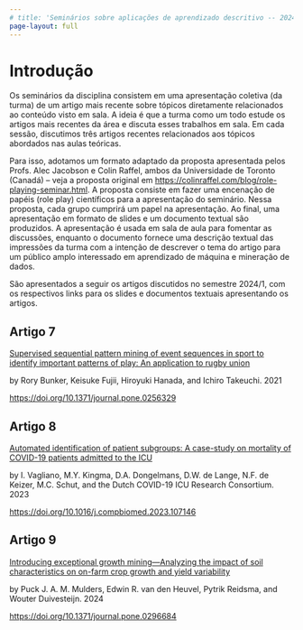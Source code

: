 ```yaml
---
# title: 'Seminários sobre aplicações de aprendizado descritivo -- 2024.1'
page-layout: full
---
```


# Introdução

Os seminários da disciplina consistem em uma apresentação coletiva (da turma) de um artigo mais recente
sobre tópicos diretamente relacionados ao conteúdo visto em sala. A ideia é que a turma
como um todo estude os artigos mais recentes da área e discuta esses trabalhos em sala.
Em cada sessão, discutimos três artigos recentes relacionados aos tópicos abordados
nas aulas teóricas.

Para isso, adotamos um formato adaptado da proposta apresentada pelos Profs. Alec Jacobson
e Colin Raffel, ambos da Universidade de Toronto (Canadá) -- veja a proposta original
em <https://colinraffel.com/blog/role-playing-seminar.html>. A proposta consiste em
fazer uma encenação de papéis (role play) científicos para a apresentação do seminário.
Nessa proposta, cada grupo cumprirá um papel na apresentação. Ao final, uma apresentação
em formato de slides e um documento textual são produzidos. A apresentação é usada em sala
de aula para fomentar as discussões, enquanto o documento fornece uma descrição textual
das impressões da turma com a intenção de descrever o tema do artigo para um público 
amplo interessado em aprendizado de máquina e mineração de dados.

São apresentados a seguir os artigos discutidos no semestre 2024/1, com os respectivos
links para os slides e documentos textuais apresentando os artigos.

## Artigo 7

[Supervised sequential pattern mining of event sequences in sport to
identify important patterns of play: An application to rugby union](seminario3/artigo7.qmd)

by Rory Bunker, Keisuke Fujii, Hiroyuki Hanada, and Ichiro Takeuchi. 2021

<https://doi.org/10.1371/journal.pone.0256329>


## Artigo 8

[Automated identification of patient subgroups: A case-study on mortality
of COVID-19 patients admitted to the ICU](seminario3/artigo8.qmd)

by I. Vagliano, M.Y. Kingma, D.A. Dongelmans, D.W. de Lange, N.F. de Keizer, 
M.C. Schut, and the Dutch COVID-19 ICU Research Consortium. 2023

<https://doi.org/10.1016/j.compbiomed.2023.107146>

## Artigo 9

[Introducing exceptional growth mining—Analyzing the
impact of soil characteristics on on-farm crop growth and yield variability](seminario3/artigo9.qmd)

by Puck J. A. M. Mulders, Edwin R. van den Heuvel, Pytrik Reidsma, and Wouter Duivesteijn. 2024

<https://doi.org/10.1371/journal.pone.0296684>